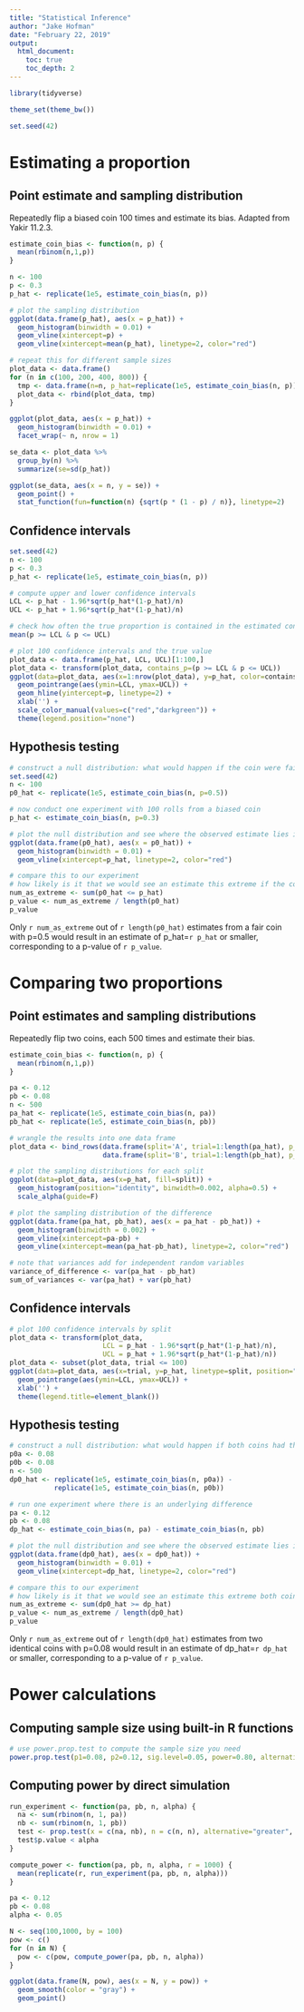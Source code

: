 ```yaml
---
title: "Statistical Inference"
author: "Jake Hofman"
date: "February 22, 2019"
output:
  html_document:
    toc: true
    toc_depth: 2
---
```


```r
library(tidyverse)

theme_set(theme_bw())

set.seed(42)
```

# Estimating a proportion
## Point estimate and sampling distribution
Repeatedly flip a biased coin 100 times and estimate its bias.
Adapted from Yakir 11.2.3.
```r
estimate_coin_bias <- function(n, p) {
  mean(rbinom(n,1,p))
}

n <- 100
p <- 0.3
p_hat <- replicate(1e5, estimate_coin_bias(n, p))

# plot the sampling distribution
ggplot(data.frame(p_hat), aes(x = p_hat)) +
  geom_histogram(binwidth = 0.01) +
  geom_vline(xintercept=p) +
  geom_vline(xintercept=mean(p_hat), linetype=2, color="red")

# repeat this for different sample sizes
plot_data <- data.frame()
for (n in c(100, 200, 400, 800)) {
  tmp <- data.frame(n=n, p_hat=replicate(1e5, estimate_coin_bias(n, p)))
  plot_data <- rbind(plot_data, tmp)
}

ggplot(plot_data, aes(x = p_hat)) +
  geom_histogram(binwidth = 0.01) +
  facet_wrap(~ n, nrow = 1)

se_data <- plot_data %>%
  group_by(n) %>%
  summarize(se=sd(p_hat))

ggplot(se_data, aes(x = n, y = se)) +
  geom_point() +
  stat_function(fun=function(n) {sqrt(p * (1 - p) / n)}, linetype=2)
```

## Confidence intervals
```r
set.seed(42)
n <- 100
p <- 0.3
p_hat <- replicate(1e5, estimate_coin_bias(n, p))

# compute upper and lower confidence intervals
LCL <- p_hat - 1.96*sqrt(p_hat*(1-p_hat)/n)
UCL <- p_hat + 1.96*sqrt(p_hat*(1-p_hat)/n)

# check how often the true proportion is contained in the estimated confidence interval
mean(p >= LCL & p <= UCL)

# plot 100 confidence intervals and the true value
plot_data <- data.frame(p_hat, LCL, UCL)[1:100,]
plot_data <- transform(plot_data, contains_p=(p >= LCL & p <= UCL))
ggplot(data=plot_data, aes(x=1:nrow(plot_data), y=p_hat, color=contains_p)) +
  geom_pointrange(aes(ymin=LCL, ymax=UCL)) +
  geom_hline(yintercept=p, linetype=2) +
  xlab('') +
  scale_color_manual(values=c("red","darkgreen")) +
  theme(legend.position="none")
```


## Hypothesis testing
```r
# construct a null distribution: what would happen if the coin were fair?
set.seed(42)
n <- 100
p0_hat <- replicate(1e5, estimate_coin_bias(n, p=0.5))

# now conduct one experiment with 100 rolls from a biased coin
p_hat <- estimate_coin_bias(n, p=0.3)

# plot the null distribution and see where the observed estimate lies in it
ggplot(data.frame(p0_hat), aes(x = p0_hat)) +
  geom_histogram(binwidth = 0.01) +
  geom_vline(xintercept=p_hat, linetype=2, color="red")

# compare this to our experiment
# how likely is it that we would see an estimate this extreme if the coin really were fair?
num_as_extreme <- sum(p0_hat <= p_hat)
p_value <- num_as_extreme / length(p0_hat)
p_value
```
Only `r num_as_extreme` out of `r length(p0_hat)` estimates from a fair coin with p=0.5 would result in an estimate of p_hat=`r p_hat` or smaller, corresponding to a p-value of `r p_value`.


# Comparing two proportions
## Point estimates and sampling distributions
Repeatedly flip two coins, each 500 times and estimate their bias.
```r
estimate_coin_bias <- function(n, p) {
  mean(rbinom(n,1,p))
}

pa <- 0.12
pb <- 0.08
n <- 500
pa_hat <- replicate(1e5, estimate_coin_bias(n, pa))
pb_hat <- replicate(1e5, estimate_coin_bias(n, pb))

# wrangle the results into one data frame
plot_data <- bind_rows(data.frame(split='A', trial=1:length(pa_hat), p_hat=pa_hat),
                       data.frame(split='B', trial=1:length(pb_hat), p_hat=pb_hat))

# plot the sampling distributions for each split
ggplot(data=plot_data, aes(x=p_hat, fill=split)) +
  geom_histogram(position="identity", binwidth=0.002, alpha=0.5) +
  scale_alpha(guide=F)

# plot the sampling distribution of the difference
ggplot(data.frame(pa_hat, pb_hat), aes(x = pa_hat - pb_hat)) +
  geom_histogram(binwidth = 0.002) +
  geom_vline(xintercept=pa-pb) +
  geom_vline(xintercept=mean(pa_hat-pb_hat), linetype=2, color="red")  

# note that variances add for independent random variables
variance_of_difference <- var(pa_hat - pb_hat)
sum_of_variances <- var(pa_hat) + var(pb_hat)
```

## Confidence intervals
```r
# plot 100 confidence intervals by split
plot_data <- transform(plot_data, 
                       LCL = p_hat - 1.96*sqrt(p_hat*(1-p_hat)/n),
                       UCL = p_hat + 1.96*sqrt(p_hat*(1-p_hat)/n))
plot_data <- subset(plot_data, trial <= 100)
ggplot(data=plot_data, aes(x=trial, y=p_hat, linetype=split, position="dodge")) +
  geom_pointrange(aes(ymin=LCL, ymax=UCL)) +
  xlab('') +
  theme(legend.title=element_blank())
```

## Hypothesis testing
```r
# construct a null distribution: what would happen if both coins had the same bias (e.g., A and B are the same)?
p0a <- 0.08
p0b <- 0.08
n <- 500
dp0_hat <- replicate(1e5, estimate_coin_bias(n, p0a)) -
           replicate(1e5, estimate_coin_bias(n, p0b))

# run one experiment where there is an underlying difference
pa <- 0.12
pb <- 0.08
dp_hat <- estimate_coin_bias(n, pa) - estimate_coin_bias(n, pb)

# plot the null distribution and see where the observed estimate lies in it
ggplot(data.frame(dp0_hat), aes(x = dp0_hat)) +
  geom_histogram(binwidth = 0.01) +
  geom_vline(xintercept=dp_hat, linetype=2, color="red")

# compare this to our experiment
# how likely is it that we would see an estimate this extreme both coins were identical?
num_as_extreme <- sum(dp0_hat >= dp_hat)
p_value <- num_as_extreme / length(dp0_hat)
p_value
```
Only `r num_as_extreme` out of `r length(dp0_hat)` estimates from two identical coins with p=0.08 would result in an estimate of dp_hat=`r dp_hat` or smaller, corresponding to a p-value of `r p_value`.

# Power calculations
## Computing sample size using built-in R functions
```r
# use power.prop.test to compute the sample size you need
power.prop.test(p1=0.08, p2=0.12, sig.level=0.05, power=0.80, alternative="one.sided")
```

## Computing power by direct simulation
```r
run_experiment <- function(pa, pb, n, alpha) {
  na <- sum(rbinom(n, 1, pa))
  nb <- sum(rbinom(n, 1, pb))
  test <- prop.test(x = c(na, nb), n = c(n, n), alternative="greater", conf.level = alpha)
  test$p.value < alpha
}

compute_power <- function(pa, pb, n, alpha, r = 1000) {
  mean(replicate(r, run_experiment(pa, pb, n, alpha)))
}

pa <- 0.12
pb <- 0.08
alpha <- 0.05

N <- seq(100,1000, by = 100)
pow <- c()
for (n in N) {
  pow <- c(pow, compute_power(pa, pb, n, alpha))
}

ggplot(data.frame(N, pow), aes(x = N, y = pow)) +
  geom_smooth(color = "gray") +
  geom_point()
```